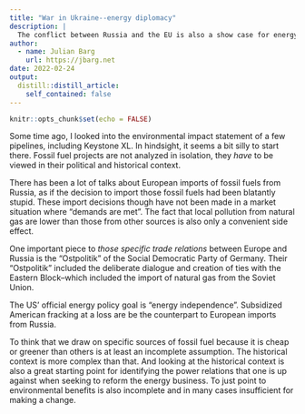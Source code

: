 ```yaml
---
title: "War in Ukraine--energy diplomacy"
description: |
  The conflict between Russia and the EU is also a show case for energy diplomacy. A lot of attention is on one specific pipeline project--Nord Stream 2. Business decisions regarding energy are intimately intertwined with other interests.
author:
  - name: Julian Barg
    url: https://jbarg.net
date: 2022-02-24
output:
  distill::distill_article:
    self_contained: false
---
```



```r
knitr::opts_chunk$set(echo = FALSE)
```

Some time ago, I looked into the environmental impact statement of a few pipelines, including Keystone XL. In hindsight, it seems a bit silly to start there. Fossil fuel projects are not analyzed in isolation, they *have* to be viewed in their political and historical context.

There has been a lot of talks about European imports of fossil fuels from Russia, as if the decision to import those fossil fuels had been blatantly stupid. These import decisions though have not been made in a market situation where "demands are met". The fact that local pollution from natural gas are lower than those from other sources is also only a convenient side effect.

One important piece to *those specific trade relations* between Europe and Russia is the "Ostpolitik" of the Social Democratic Party of Germany. Their "Ostpolitik" included the deliberate dialogue and creation of ties with the Eastern Block--which included the import of natural gas from the Soviet Union. 

The US' official energy policy goal is "energy independence". Subsidized American fracking at a loss are be the counterpart to European imports from Russia.

To think that we draw on specific sources of fossil fuel because it is cheap or greener than others is at least an incomplete assumption. The historical context is more complex than that. And looking at the historical context is also a great starting point for identifying the power relations that one is up against when seeking to reform the energy business. To just point to environmental benefits is also incomplete and in many cases insufficient for making a change.
